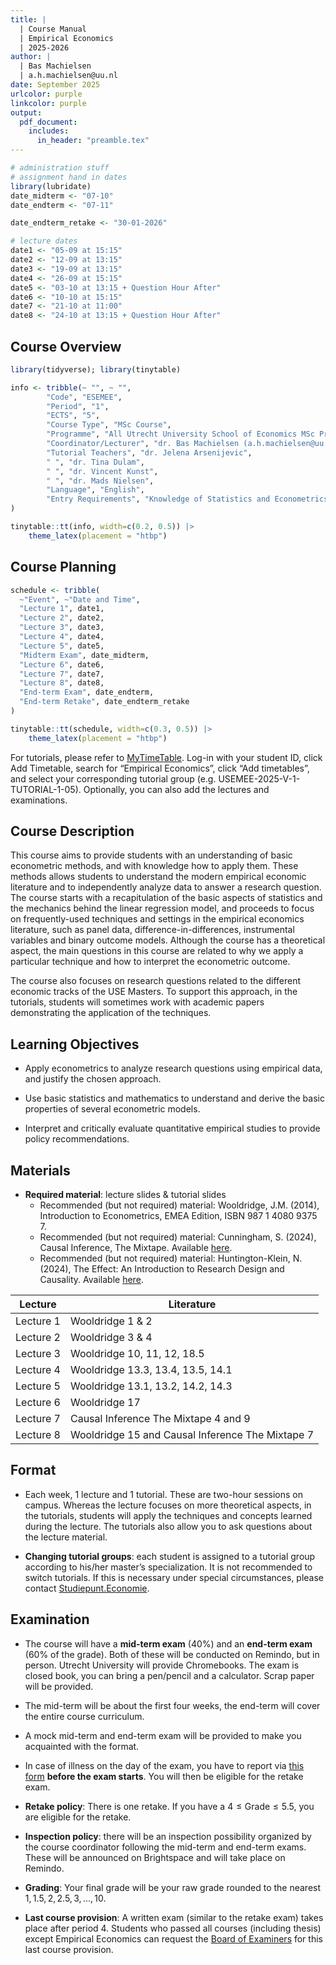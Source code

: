 ```yaml
---
title: | 
  | Course Manual
  | Empirical Economics
  | 2025-2026
author: |
  | Bas Machielsen
  | a.h.machielsen@uu.nl
date: September 2025
urlcolor: purple
linkcolor: purple
output: 
  pdf_document:
    includes:
      in_header: "preamble.tex"
---
```



```r
# administration stuff
# assignment hand in dates
library(lubridate)
date_midterm <- "07-10"
date_endterm <- "07-11"

date_endterm_retake <- "30-01-2026"

# lecture dates
date1 <- "05-09 at 15:15"
date2 <- "12-09 at 13:15"
date3 <- "19-09 at 13:15"
date4 <- "26-09 at 15:15"
date5 <- "03-10 at 13:15 + Question Hour After"
date6 <- "10-10 at 15:15"
date7 <- "21-10 at 11:00"
date8 <- "24-10 at 13:15 + Question Hour After"
```

## Course Overview

```r
library(tidyverse); library(tinytable)

info <- tribble(~ "", ~ "", 
        "Code", "ESEMEE",
        "Period", "1",
        "ECTS", "5", 
        "Course Type", "MSc Course",
        "Programme", "All Utrecht University School of Economics MSc Programs",
        "Coordinator/Lecturer", "dr. Bas Machielsen (a.h.machielsen@uu.nl)",
        "Tutorial Teachers", "dr. Jelena Arsenijevic",
        " ", "dr. Tina Dulam",
        " ", "dr. Vincent Kunst",
        " ", "dr. Mads Nielsen",
        "Language", "English",
        "Entry Requirements", "Knowledge of Statistics and Econometrics (Bachelor level); alternatively, attendance at the UU Summer School."
)

tinytable::tt(info, width=c(0.2, 0.5)) |>
    theme_latex(placement = "htbp")

```

## Course Planning

```r
schedule <- tribble(
  ~"Event", ~"Date and Time",
  "Lecture 1", date1,
  "Lecture 2", date2,
  "Lecture 3", date3,
  "Lecture 4", date4,
  "Lecture 5", date5,
  "Midterm Exam", date_midterm,
  "Lecture 6", date6,
  "Lecture 7", date7,
  "Lecture 8", date8,
  "End-term Exam", date_endterm,
  "End-term Retake", date_endterm_retake
)

tinytable::tt(schedule, width=c(0.3, 0.5)) |>
    theme_latex(placement = "htbp")
```

For tutorials, please refer to [MyTimeTable](mytimetable.uu.nl). Log-in with your student ID, click Add Timetable, search for "Empirical Economics", click "Add timetables", and select your corresponding tutorial group (e.g. USEMEE-2025-V-1-TUTORIAL-1-05). Optionally, you can also add the lectures and examinations. 

## Course Description

This course aims to provide students with an understanding of basic econometric methods, and with knowledge how to apply them. These methods allows students to understand the modern empirical economic literature and to independently analyze data to answer a research question. The course starts with a recapitulation of the basic aspects of statistics and the mechanics behind the linear regression model, and proceeds to focus on frequently-used techniques and settings in the empirical economics literature, such as panel data, difference-in-differences, instrumental variables and binary outcome models. Although the course has a theoretical aspect, the main questions in this course are related to why we apply a particular technique and how to interpret the econometric outcome. 

The course also focuses on research questions related to the different economic tracks of the USE Masters. To support this approach, in the tutorials, students will sometimes work with academic papers demonstrating the application of the techniques. 


## Learning Objectives

- Apply econometrics to analyze research questions using empirical data, and justify the chosen approach.

- Use basic statistics and mathematics to understand and derive the basic properties of several econometric models.

- Interpret and critically evaluate quantitative empirical studies to provide policy recommendations.


## Materials 

- **Required material**: lecture slides & tutorial slides
  - Recommended (but not required) material: Wooldridge, J.M. (2014), Introduction to Econometrics, EMEA Edition, ISBN 987 1 4080 9375 7.
  - Recommended (but not required) material: Cunningham, S. (2024), Causal Inference, The Mixtape. Available [here](https://mixtape.scunning.com/).
  - Recommended (but not required) material: Huntington-Klein, N. (2024), The Effect: An Introduction to Research Design and Causality. Available [here](https://theeffectbook.net/index.html).
  
| Lecture | Literature |
|---|---|
| Lecture 1 | Wooldridge 1 & 2 |
| Lecture 2 | Wooldridge 3 & 4 |
| Lecture 3 | Wooldridge 10, 11, 12, 18.5 |
| Lecture 4 | Wooldridge 13.3, 13.4, 13.5, 14.1 |
| Lecture 5 | Wooldridge 13.1, 13.2, 14.2, 14.3 |
| Lecture 6 | Wooldridge 17 |
| Lecture 7 | Causal Inference The Mixtape 4 and 9 |
| Lecture 8 | Wooldridge 15 and Causal Inference The Mixtape 7 |

## Format

- Each week, 1 lecture and 1 tutorial. These are two-hour sessions on campus. Whereas the lecture focuses on more theoretical aspects, in the tutorials, students will apply the techniques and concepts learned during the lecture. The tutorials also allow you to ask questions about the lecture material.

- **Changing tutorial groups**: each student is assigned to a tutorial group according to his/her master’s specialization. It is not recommended to switch tutorials. If this is necessary under special circumstances, please contact [Studiepunt.Economie](mailto:studiepunt.economie@uu.nl). 


## Examination

- The course will have a **mid-term exam** (40%) and an **end-term exam** (60% of the grade). Both of these will be conducted on Remindo, but in person. Utrecht University will provide Chromebooks. The exam is closed book, you can bring a pen/pencil and a calculator. Scrap paper will be provided. 
- The mid-term will be about the first four weeks, the end-term will cover the entire course curriculum.
- A mock mid-term and end-term exam will be provided to make you acquainted with the format. 
- In case of illness on the day of the exam, you have to report via [this form](https://toetsafmelding.rebo.uu.nl/?lang=en) **before the exam starts**. You will then be eligible for the retake exam.

- **Retake policy**: There is one retake. If you have a $4 \leq \text{Grade} \leq 5.5$, you are eligible for the retake. 

- **Inspection policy**: there will be an inspection possibility organized by the course coordinator following the mid-term and end-term exams. These will be announced on Brightspace and will take place on Remindo.

- **Grading**: Your final grade will be your raw grade rounded to the nearest $1,1.5,2,2.5,3,\dots, 10$. 

- **Last course provision**: A written exam (similar to the retake exam) takes place after period 4. Students who passed all courses (including thesis) except Empirical Economics can request the [Board of Examiners](use.examencommissie@uu.nl) for this last course provision.

